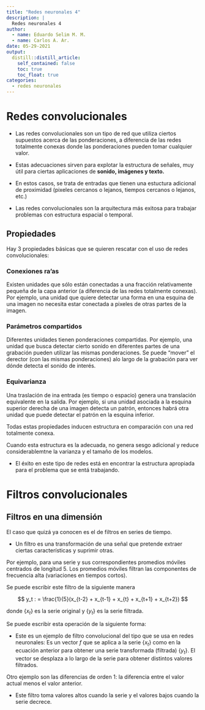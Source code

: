 ```yaml
---
title: "Redes neuronales 4"
description: |
  Redes neuronales 4
author:
  - name: Eduardo Selim M. M.
  - name: Carlos A. Ar.
date: 05-29-2021
output:
  distill::distill_article:
    self_contained: false
    toc: true
    toc_float: true
categories:
  - redes neuronales 
---
```


# Redes convolucionales

-   Las redes convolucionales son un tipo de red que utiliza ciertos supuestos acerca de las ponderaciones, a diferencia de las redes totalmente conexas donde las ponderaciones pueden tomar cualquier valor.

-   Estas adecuaciones sirven para explotar la estructura de señales, muy útil para ciertas aplicaciones de **sonido, imágenes y texto.**

-   En estos casos, se trata de entradas que tienen una estuctura adicional de proximidad (pixeles cercanos o lejanos, tiempos cercanos o lejanos, etc.)

-   Las redes convolucionales son la arquitectura más exitosa para trabajar problemas con estructura espacial o temporal.

## Propiedades

Hay 3 propiedades básicas que se quieren rescatar con el uso de redes convolucionales:

### Conexiones ra'as

Existen unidades que sólo están conectadas a una fracción relativamente pequeña de la capa anterior (a diferencia de las redes totalmente conexas). Por ejemplo, una unidad que quiere detectar una forma en una esquina de una imagen no necesita estar conectada a pixeles de otras partes de la imagen.

### Parámetros compartidos

Diferentes unidades tienen ponderaciones compartidas. Por ejemplo, una unidad que busca detectar cierto sonido en diferentes partes de una grabación pueden utilizar las mismas ponderaciones. Se puede "mover" el derector (con las mismas ponderaciones) alo largo de la grabación para ver dónde detecta el sonido de interés.

### Equivarianza

Una traslación de ina entrada (es tiempo o espacio) genera una translación equivalente en la salida. Por ejemplo, si una unidad asociada a la esquina superior derecha de una imagen detecta un patrón, entonces habrá otra unidad que puede detectar el patrón en la esquina inferior.

Todas estas propiedades inducen estructura en comparación con una red totalmente conexa.

Cuando esta estructura es la adecuada, no genera sesgo adicional y reduce considerablemtne la varianza y el tamaño de los modelos.

-   El éxito en este tipo de redes está en encontrar la estructura apropiada para el problema que se entá trabajando.

# Filtros convolucionales

## Filtros en una dimensión

El caso que quizá ya conocen es el de filtros en series de tiempo.

-   Un filtro es una transformación de una señal que pretende extraer ciertas características y suprimir otras.

Por ejemplo, para una serie y sus correspondientes promedios móviles centrados de longitud $5$. Los promedios móviles filtran las componentes de frecuencia alta (variaciones en tiempos cortos).

Se puede escribir este filtro de la siguiente manera

$$
y_t : = \frac{1}{5}(x_{t-2} + x_{t-1} + x_{t} + x_{t+1} + x_{t+2})
$$

donde $\{x_t\}$ es la serie original y $\{y_t\}$ es la serie filtrada.

Se puede escribir esta operación de la siguiente forma: \begin{align*}
f &= \frac{1}{5} (..., 0,0,1,1,1,1,1,0,0,...)\\
\text{donde } f_s &= 
\begin{cases}
\frac{1}{5}, \text{ si } s = -2, -1, 0, 1, 2 \\
0, \text{ c.o.c.}
\end{cases} \\
\text{Entonces}\\
y_t &= x_{t-2}f_2 + x_{t-1}f_1 + x_{t}f_0+ x_{t+1}f_1 + x_{t}f_2 \\
&=\sum_{s = -\infty}^{\infty} x_sf_{s-t}
 
\end{align*}

-   Este es un ejemplo de filtro convolucional del tipo que se usa en redes neuronales: Es un vector $f$ que se aplica a la serie $\{x_t\}$ como en la ecuación anterior para obtener una serie transformada (filtrada) $\{y_t\}$. El vector se desplaza a lo largo de la serie para obtener distintos valores filtrados.

Otro ejemplo son las diferencias de orden 1: la diferencia entre el valor actual menos el valor anterior.

-   Este filtro toma valores altos cuando la serie y el valores bajos cuando la serie decrece.
